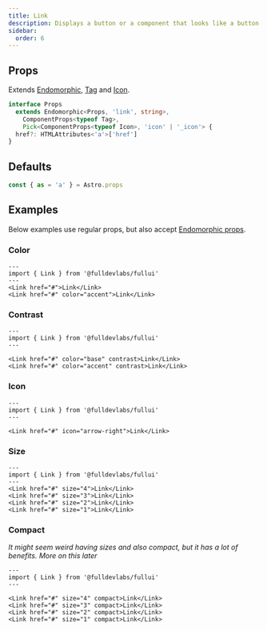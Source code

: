```yaml
---
title: Link
description: Displays a button or a component that looks like a button.
sidebar:
  order: 6
---
```


## Props
Extends [Endomorphic](/guides/endomorphic), [Tag](/components/tag) and [Icon](/components/icon).
```ts
interface Props
  extends Endomorphic<Props, 'link', string>,
    ComponentProps<typeof Tag>,
    Pick<ComponentProps<typeof Icon>, 'icon' | '_icon'> {
  href?: HTMLAttributes<'a'>['href']
}
```

## Defaults
```ts
const { as = 'a' } = Astro.props
```

## Examples
Below examples use regular props, but also accept [Endomorphic props](/guides/endomorphic).

### Color
```astro live
---
import { Link } from '@fulldevlabs/fullui'
---
<Link href="#">Link</Link>
<Link href="#" color="accent">Link</Link>
```

### Contrast
```astro live
---
import { Link } from '@fulldevlabs/fullui'
---

<Link href="#" color="base" contrast>Link</Link>
<Link href="#" color="accent" contrast>Link</Link>
```

### Icon
```astro live
---
import { Link } from '@fulldevlabs/fullui'
---

<Link href="#" icon="arrow-right">Link</Link>
```

### Size
```astro live
---
import { Link } from '@fulldevlabs/fullui'
---
<Link href="#" size="4">Link</Link>
<Link href="#" size="3">Link</Link>
<Link href="#" size="2">Link</Link>
<Link href="#" size="1">Link</Link>
```

### Compact
*It might seem weird having sizes and also compact, but it has a lot of benefits. More on this later*
```astro live
---
import { Link } from '@fulldevlabs/fullui'
---

<Link href="#" size="4" compact>Link</Link>
<Link href="#" size="3" compact>Link</Link>
<Link href="#" size="2" compact>Link</Link>
<Link href="#" size="1" compact>Link</Link>
```
